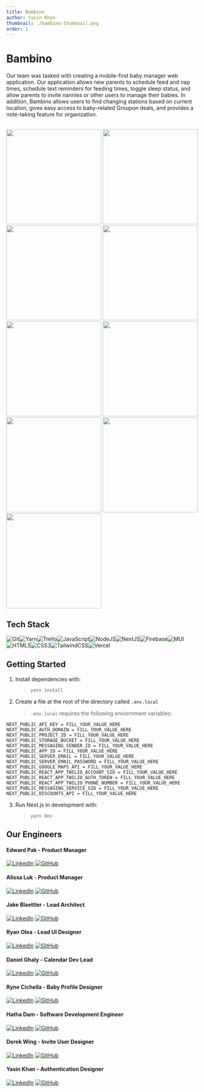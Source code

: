 ```yaml
---
title: Bambino
author: Yasin Khan
thumbnail: ./bambino-thumbnail.png
order: 1
---
```


# Bambino

Our team was tasked with creating a mobile-first baby manager web application. Our application allows new parents to schedule feed and nap times, schedule text reminders for feeding times, toggle sleep status, and allow parents to invite nannies or other users to manage their babies. In addition, Bambino allows users to find changing stations based on current location, gives easy access to baby-related Groupon deals, and provides a note-taking feature for organization.

<br />
<div
  style={{
    display: 'grid',
    gridTemplateRows: '1fr 1fr 1fr',
    gridTemplateColumns: '1fr 1fr 1fr',
    justifyItems: 'center',
    gridGap: '1rem',
  }}
>
  <img
    width="250"
    src="https://media.giphy.com/media/IQg4jDj2b7Trbzc7tk/giphy.gif"
    alt=""
  />
  <img
    width="250"
    src="https://media.giphy.com/media/274KQq9P3tHBIvnoKd/giphy.gif"
    alt=""
  />
  <img
    width="250"
    src="https://media.giphy.com/media/IDe5FOdQh9NRlJ5lpg/giphy.gif"
    alt=""
  />
  <img
    width="250"
    src="https://media.giphy.com/media/IQg4jDj2b7Trbzc7tk/giphy.gif"
    alt=""
  />
  <img
    width="250"
    src="https://media.giphy.com/media/274KQq9P3tHBIvnoKd/giphy.gif"
    alt=""
  />
  <img
    width="250"
    src="https://media.giphy.com/media/IDe5FOdQh9NRlJ5lpg/giphy.gif"
    alt=""
  />
  <img
    width="250"
    src="https://media.giphy.com/media/IQg4jDj2b7Trbzc7tk/giphy.gif"
    alt=""
  />
  <img
    width="250"
    src="https://media.giphy.com/media/274KQq9P3tHBIvnoKd/giphy.gif"
    alt=""
  />
  <img
    width="250"
    src="https://media.giphy.com/media/IDe5FOdQh9NRlJ5lpg/giphy.gif"
    alt=""
  />
</div>

## Tech Stack

![Git](https://img.shields.io/badge/git-%23F05033.svg?style=for-the-badge&logo=git&logoColor=white)![Yarn](https://img.shields.io/badge/yarn-%232C8EBB.svg?style=for-the-badge&logo=yarn&logoColor=white)![Trello](https://img.shields.io/badge/Trello-%23026AA7.svg?style=for-the-badge&logo=Trello&logoColor=white)![JavaScript](https://img.shields.io/badge/javascript-%23323330.svg?style=for-the-badge&logo=javascript&logoColor=%23F7DF1E)![NodeJS](https://img.shields.io/badge/node.js-6DA55F?style=for-the-badge&logo=node.js&logoColor=white)![NextJS](https://img.shields.io/badge/Next-black?style=for-the-badge&logo=next.js&logoColor=white)![Firebase](https://img.shields.io/badge/firebase-%23039BE5.svg?style=for-the-badge&logo=firebase)![MUI](https://img.shields.io/badge/MUI-%230081CB.svg?style=for-the-badge&logo=material-ui&logoColor=white)![HTML5](https://img.shields.io/badge/html5-%23E34F26.svg?style=for-the-badge&logo=html5&logoColor=white)![CSS3](https://img.shields.io/badge/css3-%231572B6.svg?style=for-the-badge&logo=css3&logoColor=white)![TailwindCSS](https://img.shields.io/badge/Tailwind_CSS-38B2AC?style=for-the-badge&logo=tailwind-css&logoColor=white)![Vercel](https://img.shields.io/badge/vercel-%23000000.svg?style=for-the-badge&logo=vercel&logoColor=white)

## Getting Started

1. Install dependencies with:

   > `yarn install`

2. Create a file at the root of the directory called `.env.local`

   > `.env.local` requires the following enviornment variables:

```
NEXT_PUBLIC_API_KEY = FILL_YOUR_VALUE_HERE
NEXT_PUBLIC_AUTH_DOMAIN = FILL_YOUR_VALUE_HERE
NEXT_PUBLIC_PROJECT_ID = FILL_YOUR_VALUE_HERE
NEXT_PUBLIC_STORAGE_BUCKET = FILL_YOUR_VALUE_HERE
NEXT_PUBLIC_MESSAGING_SENDER_ID = FILL_YOUR_VALUE_HERE
NEXT_PUBLIC_APP_ID = FILL_YOUR_VALUE_HERE
NEXT_PUBLIC_SERVER_EMAIL = FILL_YOUR_VALUE_HERE
NEXT_PUBLIC_SERVER_EMAIL_PASSWORD = FILL_YOUR_VALUE_HERE
NEXT_PUBLIC_GOOGLE_MAPS_API = FILL_YOUR_VALUE_HERE
NEXT_PUBLIC_REACT_APP_TWILIO_ACCOUNT_SID = FILL_YOUR_VALUE_HERE
NEXT_PUBLIC_REACT_APP_TWILIO_AUTH_TOKEN = FILL_YOUR_VALUE_HERE
NEXT_PUBLIC_REACT_APP_TWILIO_PHONE_NUMBER = FILL_YOUR_VALUE_HERE
NEXT_PUBLIC_MESSAGING_SERVICE_SID = FILL_YOUR_VALUE_HERE
NEXT_PUBLIC_DISCOUNTS_API = FILL_YOUR_VALUE_HERE
```

3. Run Next.js in development with:

   > `yarn dev`

## Our Engineers

#### **Edward Pak - Product Manager**

[![LinkedIn](https://img.shields.io/badge/linkedin-%230077B5.svg?style=for-the-badge&logo=linkedin&logoColor=white)](https://www.linkedin.com/in/edward-pak/)
[![GitHub](https://img.shields.io/badge/github-%23121011.svg?style=for-the-badge&logo=github&logoColor=white)](https://github.com/freshpak)

#### **Alissa Luk - Product Manager**

[![LinkedIn](https://img.shields.io/badge/linkedin-%230077B5.svg?style=for-the-badge&logo=linkedin&logoColor=white)](https://www.linkedin.com/in/alissa-luk/)
[![GitHub](https://img.shields.io/badge/github-%23121011.svg?style=for-the-badge&logo=github&logoColor=white)](https://github.com/aaluk)

#### **Jake Blaettler - Lead Architect**

[![LinkedIn](https://img.shields.io/badge/linkedin-%230077B5.svg?style=for-the-badge&logo=linkedin&logoColor=white)](https://www.linkedin.com/in/jrblaettler/)
[![GitHub](https://img.shields.io/badge/github-%23121011.svg?style=for-the-badge&logo=github&logoColor=white)](https://github.com/jrblaettler)

#### **Ryan Olea - Lead UI Designer**

[![LinkedIn](https://img.shields.io/badge/linkedin-%230077B5.svg?style=for-the-badge&logo=linkedin&logoColor=white)](https://www.linkedin.com/in/ryan-olea/)
[![GitHub](https://img.shields.io/badge/github-%23121011.svg?style=for-the-badge&logo=github&logoColor=white)](https://github.com/ryanaolea)

#### **Daniel Ghaly - Calendar Dev Lead**

[![LinkedIn](https://img.shields.io/badge/linkedin-%230077B5.svg?style=for-the-badge&logo=linkedin&logoColor=white)](https://www.linkedin.com/in/danielghaly/)
[![GitHub](https://img.shields.io/badge/github-%23121011.svg?style=for-the-badge&logo=github&logoColor=white)](https://github.com/Daniel-Ghaly)

#### **Ryne Cichella - Baby Profile Designer**

[![LinkedIn](https://img.shields.io/badge/linkedin-%230077B5.svg?style=for-the-badge&logo=linkedin&logoColor=white)](https://linkedin.com/in/ryneci)
[![GitHub](https://img.shields.io/badge/github-%23121011.svg?style=for-the-badge&logo=github&logoColor=white)](https://github.com/ryneci)

#### **Hatha Dam - Software Development Engineer**

[![LinkedIn](https://img.shields.io/badge/linkedin-%230077B5.svg?style=for-the-badge&logo=linkedin&logoColor=white)](https://www.linkedin.com/in/hathadam/)
[![GitHub](https://img.shields.io/badge/github-%23121011.svg?style=for-the-badge&logo=github&logoColor=white)](https://github.com/hathadam)

#### **Derek Wing - Invite User Designer**

[![LinkedIn](https://img.shields.io/badge/linkedin-%230077B5.svg?style=for-the-badge&logo=linkedin&logoColor=white)](https://www.linkedin.com/in/derekwing)
[![GitHub](https://img.shields.io/badge/github-%23121011.svg?style=for-the-badge&logo=github&logoColor=white)](https://www.github.com/derekwing)

#### **Yasin Khan - Authentication Designer**

[![LinkedIn](https://img.shields.io/badge/linkedin-%230077B5.svg?style=for-the-badge&logo=linkedin&logoColor=white)](https://www.linkedin.com/in/yasinnkhann/)
[![GitHub](https://img.shields.io/badge/github-%23121011.svg?style=for-the-badge&logo=github&logoColor=white)](https://github.com/yasinnkhann)
